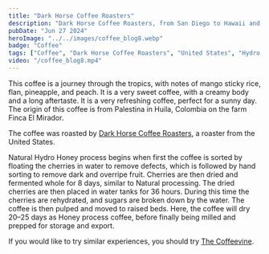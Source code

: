 ```yaml
---
title: "Dark Horse Coffee Roasters"
description: "Dark Horse Coffee Roasters, from San Diego to Hawaii and back"
pubDate: "Jun 27 2024"
heroImage: "../../images/coffee_blog8.webp"
badge: "Coffee"
tags: ["Coffee", "Dark Horse Coffee Roasters", "United States", "Hydro Honey", "Mango Sticky Rice", "Flan", "Pineapple", "Peach"]
video: "/coffee_blog8.mp4"
---
```


This coffee is a journey through the tropics, with notes of mango sticky rice, flan, pineapple, and peach. It is a very sweet coffee, with a creamy body and a long aftertaste. It is a very refreshing coffee, perfect for a sunny day.
The origin of this coffee is from Palestina in Huila, Colombia on the farm Finca El Mirador.

The coffee was roasted by [Dark Horse Coffee Roasters](https://www.darkhorsecoffeeroasters.com/), a roaster from the United States.

Natural Hydro Honey process begins when first the coffee is sorted by floating the cherries in water to remove defects, which is followed by hand sorting to remove dark and overripe fruit. Cherries are then dried and fermented whole for 8 days, similar to Natural processing. The dried cherries are then placed in water tanks for 36 hours. During this time the cherries are rehydrated, and sugars are broken down by the water. The coffee is then pulped and moved to raised beds. Here, the coffee will dry 20–25 days as Honey process coffee, before finally being milled and prepped for storage and export.

If you would like to try similar experiences, you should try [The Coffeevine](https://thecoffeevine.com/).
